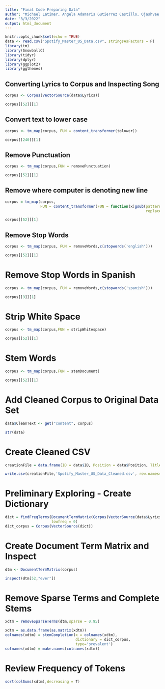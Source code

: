---
title: "Final Code Preparing Data"
author: "Michael Latimer, Angela Adamaris Gutierrez Castillo, Ojashvee Gupta, Marlon Brooks, Shanice Sinclair"
date: "3/3/2022"
output: html_document
---

```{r setup, include=FALSE}
knitr::opts_chunk$set(echo = TRUE)
data <- read.csv("Spotify_Master_US_Data.csv", stringsAsFactors = F)
library(tm)
library(SnowballC)
library(tidyr)
library(dplyr)
library(ggplot2)
library(ggthemes)
```

## Converting Lyrics to Corpus and Inspecting Song

```{r}
corpus <- Corpus(VectorSource(data$Lyrics))

corpus[[52]][1]
```

## Convert text to lower case

```{r, echo=FALSE}
corpus <- tm_map(corpus, FUN = content_transformer(tolower))

corpus[[240]][1]
```

## Remove Punctuation

```{r, echo=FALSE}

corpus <- tm_map(corpus,FUN = removePunctuation)

corpus[[52]][1]
```

## Remove \n where computer is denoting new line

```{r}

corpus = tm_map(corpus,
                FUN = content_transformer(FUN = function(x)gsub(pattern = '\n',
                                                                replacement = ' ',x = x)))

corpus[[52]][1]
```

## Remove Stop Words

```{r}

corpus <- tm_map(corpus, FUN = removeWords,c(stopwords('english')))

corpus[[52]][1]

```

# Remove Stop Words in Spanish

```{r}

corpus <- tm_map(corpus, FUN = removeWords,c(stopwords('spanish')))

corpus[[3]][1]

```

# Strip White Space

```{r}

corpus <- tm_map(corpus,FUN = stripWhitespace)

corpus[[52]][1]

```

# Stem Words

```{r}
corpus <- tm_map(corpus,FUN = stemDocument)

corpus[[52]][1]
```

# Add Cleaned Corpus to Original Data Set

```{r}

data$CleanText <- get("content", corpus)

str(data)

```

# Create Cleaned CSV

```{r}

creationFile = data.frame(ID = data$ID, Position = data$Position, Title = data$Title, Artist = data$Artist, Year = data$Year, Streams = data$Streams, Lyrics = data$Lyrics, CleanText = data$CleanText)

write.csv(creationFile,'Spotify_Master_US_Data_Cleaned.csv', row.names=FALSE)

```

# Preliminary Exploring - Create Dictionary

```{r}

dict = findFreqTerms(DocumentTermMatrix(Corpus(VectorSource(data$Lyrics))),
                     lowfreq = 0)
dict_corpus = Corpus(VectorSource(dict))
```

# Create Document Term Matrix and Inspect

```{r}

dtm <- DocumentTermMatrix(corpus)

inspect(dtm[52,"ever"])

```

# Remove Sparse Terms and Complete Stems

```{r}

xdtm = removeSparseTerms(dtm,sparse = 0.95)

xdtm = as.data.frame(as.matrix(xdtm))
colnames(xdtm) = stemCompletion(x = colnames(xdtm),
                                dictionary = dict_corpus,
                                type='prevalent')
colnames(xdtm) = make.names(colnames(xdtm))

```

# Review Frequency of Tokens

```{r}

sort(colSums(xdtm),decreasing = T)

```

